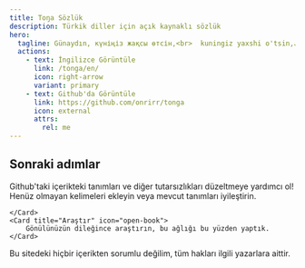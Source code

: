 ```yaml
---
title: Toŋa Sözlük
description: Türkik diller için açık kaynaklı sözlük
hero:
  tagline: Günaydın, күніңіз жақсы өтсін,<br>  kuningiz yaxshi o'tsin,ياخشى كۈنگە ئېرىشىڭ,<br>  gözəl günler
  actions:
    - text: İngilizce Görüntüle
      link: /tonga/en/
      icon: right-arrow
      variant: primary
    - text: Github'da Görüntüle
      link: https://github.com/onrirr/tonga
      icon: external
      attrs:
        rel: me
---
```



## Sonraki adımlar

<CardGrid stagger>
	<Card title="Güncelle" icon="pencil">
		Github'taki içerikteki tanımları ve diğer tutarsızlıkları düzeltmeye yardımcı ol!
	</Card>
	<Card title="Ekle" icon="add-document">
		Henüz olmayan kelimeleri ekleyin veya mevcut tanımları iyileştirin.

	</Card>
	<Card title="Araştır" icon="open-book">
		Gönülünüzün dileğince araştırın, bu ağlığı bu yüzden yaptık.
	</Card>
</CardGrid>

Bu sitedeki hiçbir içerikten sorumlu değilim, tüm hakları ilgili yazarlara aittir.